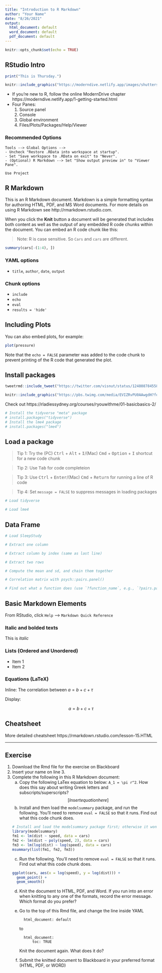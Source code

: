 ```yaml
---
title: "Introduction to R Markdown"
author: "Your Name"
date: "8/26/2021"
output:
  html_document: default
  word_document: default
  pdf_document: default
---
```


```r
knitr::opts_chunk$set(echo = TRUE)
```

## RStudio Intro

```r
print("This is Thursday.")
```


```r
knitr::include_graphics("https://moderndive.netlify.app/images/shutterstock/R_vs_RStudio_1.png")
```

<!-- Markdown syntax for including images
![](https://moderndive.netlify.app/images/shutterstock/R_vs_RStudio_1.png)
-->

- If you're new to R, follow the online ModernDrive chapter https://moderndive.netlify.app/1-getting-started.html
- Four Panes:
    1. Source panel
    2. Console
    3. Global environment
    4. Files/Plots/Packages/Help/Viewer

### Recommended Options

```
Tools --> Global Options --> 
- Uncheck "Restore .RData into workspace at startup".
- Set "Save workspace to .RData on exit" to "Never".  
- (Optional) R Markdown --> Set "Show output preview in" to "Viewer Pane".

Use Project
```

## R Markdown

This is an R Markdown document. Markdown is a simple formatting syntax for authoring HTML, PDF, and MS Word documents. For more details on using R Markdown see http://rmarkdown.rstudio.com.

When you click the **Knit** button a document will be generated that includes both content as well as the output of any embedded R code chunks within the document. You can embed an R code chunk like this:

> Note: R is case sensitive. So `Cars` and `cars` are different. 

```r
summary(cars[-(1:4), ])
```

### YAML options

- `title`, `author`, `date`, `output`

### Chunk options

- `include`
- `echo`
- `eval`
- `results = 'hide'`

## Including Plots

You can also embed plots, for example:

```r
plot(pressure)
```

Note that the `echo = FALSE` parameter was added to the code chunk to prevent printing of the R code that generated the plot.

## Install packages

```r
tweetrmd::include_tweet("https://twitter.com/visnut/status/1248087845589274624")
```

```r
knitr::include_graphics("https://pbs.twimg.com/media/EVIZRvPU0AAwgdH?format=jpg")
```

Check out https://rladiessydney.org/courses/ryouwithme/01-basicbasics-2/

```r
# Install the tidyverse "meta" package
# install.packages("tidyverse")
# Install the lme4 package
# install.packages("lme4")
```

## Load a package

> Tip 1: Try the (PC) <kbd>Ctrl</kbd> + <kbd>Alt</kbd> + <kbd>I</kbd>/(Mac) <kbd>Cmd</kbd> + <kbd>Option</kbd> + <kbd>I</kbd> shortcut for a new code chunk 

> Tip 2: Use <kbd>Tab</kbd> for code completeion

> Tip 3: Use <kbd>Ctrl</kbd> + <kbd>Enter</kbd>/(Mac) <kbd>Cmd</kbd> + <kbd>Return</kbd> for running a line of R code

> Tip 4: Set `message = FALSE` to suppress messages in loading packages

```r
# Load tidyverse

# Load lme4

```

## Data Frame

```r
# Load SleepStudy

# Extract one column

# Extract column by index (same as last line)

# Extract two rows

# Compute the mean and sd, and chain them together

# Correlation matrix with psych::pairs.panel()

# Find out what a function does (use `?function_name`, e.g., `?pairs.panel`)

```

## Basic Markdown Elements

From RStudio, click `Help` --> `Markdown Quick Reference`

### Italic and bolded texts

This is *italic*

### Lists (Ordered and Unordered)

- Item 1
- Item 2

### Equations (LaTeX)

Inline: The correlation between $a = b + c + \tau$

Display: 

$$a = b + c + \tau$$

## Cheatsheet

More detailed cheatsheet https://rmarkdown.rstudio.com/lesson-15.HTML

***

## Exercise

1. Download the Rmd file for the exercise on Blackboard
2. Insert your name on line 3.
3. Complete the following in this R Markdown document:
    a. Copy the following LaTex equation to below: `A_1 = \pi r^2`. How does this say about writing Greek letters and subscripts/superscripts?
        $$[Insert equation here]$$
    b. Install and then load the `modelsummary` package, and run the following. You'll need to remove `eval = FALSE` so that it runs. Find out what this code chunk does.
```r
# Install and load the modelsummary package first; otherwise it won't run
library(modelsummary)
fm1 <- lm(dist ~ speed, data = cars)
fm2 <- lm(dist ~ poly(speed, 2), data = cars)
fm3 <- lm(log(dist) ~ log(speed), data = cars)
msummary(list(fm1, fm2, fm3))
```
    c. Run the following. You'll need to remove `eval = FALSE` so that it runs. Find out what this code chunk does.
```r
ggplot(cars, aes(x = log(speed), y = log(dist))) + 
  geom_point() + 
  geom_smooth()
```
    d. Knit the document to HTML, PDF, and Word. If you run into an error when
    knitting to any one of the formats, record the error message. Which format
    do you prefer?
    e. Go to the top of this Rmd file, and change the line inside YAML
    
        ```
          html_document: default
        ```
        
        to
        
        ```
          html_document: 
              toc: TRUE
        ```
        
        Knit the document again. What does it do?
    f. Submit the knitted document to Blackboard in your preferred format (HTML, PDF, or WORD)